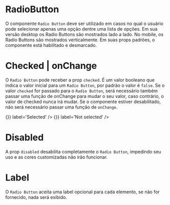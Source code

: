 
<Meta title='Data Input|Radio Button' component={RadioButton} />

# RadioButton

O componente `Radio Button` deve ser utilizado em casos no qual o usuário pode selecionar apenas uma opção dentre uma lista de opções. Em sua versão desktop os Radio Buttons são mostrados lado a lado. No mobile, os Radio Buttons são mostrados verticalmente. Em suas props padrões, o componente está habilitado e desmarcado.

<Preview>
  <Story
    name='Base'
    parameters={{
      design: {
        type: 'figma',
        url: 'https://www.figma.com/file/O3bKxIcsj2rc1FNIRclJyT/Saturn-System?node-id=239%3A470'
      }
    }}
  >
    <ThemeProvider>
      <RadioButton label='Base' />
    </ThemeProvider>
  </Story>
</Preview>

# Checked | onChange

O `Radio Button` pode receber a prop `checked`. É um valor booleano que indica o valor inicial para um `Radio Button`, por padrão o valor é `false`. Se o valor `checked` for passado para o `Radio Button`, será necessário também passar uma função de onChange para mudar o seu valor, caso contrário, o valor de checked nunca irá mudar. Se o componente estiver desabilitado, não será necessário passar uma função de `onChange`.

<Preview>
  <Story
    name='Checked | onChange'
    parameters={{
      design: {
        type: 'figma',
        url: 'https://www.figma.com/file/O3bKxIcsj2rc1FNIRclJyT/Saturn-System?node-id=239%3A470'
      }
    }}
  >
    <ThemeProvider>
      <RadioButton checked={true} onChange={() => {}} label='Selected' />
      <RadioButton checked={false} onChange={() => {}} label='Not selected' />
      <RadioButton checked={true} disabled={true} label='Selected disabled' />
      <RadioButton checked={false} disabled={true} label='Not selected disabled' />
    </ThemeProvider>
  </Story>
</Preview>

# Disabled

A prop `disabled` desabilita completamente o `Radio Button`, impedindo seu uso e as cores customizadas não irão funcionar.

<Preview>
  <Story
    name='Disabled'
    parameters={{
      design: {
        type: 'figma',
        url: 'https://www.figma.com/file/O3bKxIcsj2rc1FNIRclJyT/Saturn-System?node-id=239%3A470'
      }
    }}
  >
    <ThemeProvider>
      <RadioButton label='Not selected disabled' disabled={true} name='radio13' />
      <RadioButton checked={true} label='Selected disabled' disabled={true} name='radio14' />
    </ThemeProvider>
  </Story>
</Preview>

# Label

O `Radio Button` aceita uma label opcional para cada elemento, se não for fornecido, nada será exibido.

<Preview>
  <Story
    name='label'
    parameters={{
      design: {
        type: 'figma',
        url: 'https://www.figma.com/file/O3bKxIcsj2rc1FNIRclJyT/Saturn-System?node-id=239%3A470'
      }
    }}
  >
    <ThemeProvider>
      <RadioButton label='RadioButton Label' name='radio15' />
      <RadioButton name='radio16' />
    </ThemeProvider>
  </Story>
</Preview>

<Props of={RadioButton} />
